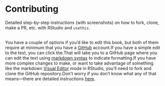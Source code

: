 # Contributing

Detailed step-by-step instructions (with screenshots) on how to fork, clone, make a PR, etc. with RStudio and `usethis`.

\
You have a couple of options if you'd like to edit this book, but both of them require at minimum that you have a [GitHub](https://github.com/) account.If you have a simple edit to the text, you can click the.That will take you to a GitHub page where you can edit the text using [markdown syntax](https://quarto.org/docs/authoring/markdown-basics.html) to indicate formatting.If you have more complex changes to make, or want to take advantage of something like the markdown [Visual Editor](https://quarto.org/docs/visual-editor/) mode in RStudio, you'll need to fork and clone the GitHub repository.Don't worry if you don't know what any of that means---there are detailed instructions [here](#fork-and-clone).
